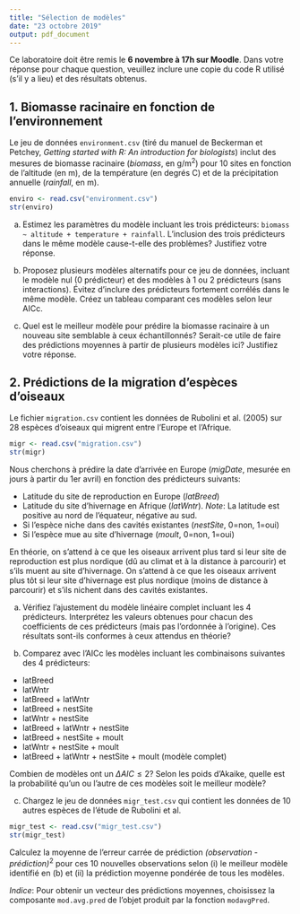 ```yaml
---
title: "Sélection de modèles"
date: "23 octobre 2019"
output: pdf_document
---
```


Ce laboratoire doit être remis le **6 novembre à 17h sur Moodle**. Dans votre réponse pour chaque question, veuillez inclure une copie du code R utilisé (s'il y a lieu) et des résultats obtenus. 


## 1. Biomasse racinaire en fonction de l'environnement

Le jeu de données `environment.csv` (tiré du manuel de Beckerman et Petchey, *Getting started with R: An introduction for biologists*) inclut des mesures de biomasse racinaire (*biomass*, en g/m$^2$) pour 10 sites en fonction de l'altitude (en m), de la température (en degrés C) et de la précipitation annuelle (*rainfall*, en m).

```r
enviro <- read.csv("environment.csv")
str(enviro)
```

a) Estimez les paramètres du modèle incluant les trois prédicteurs: `biomass ~ altitude + temperature + rainfall`. L'inclusion des trois prédicteurs dans le même modèle cause-t-elle des problèmes? Justifiez votre réponse.

b) Proposez plusieurs modèles alternatifs pour ce jeu de données, incluant le modèle nul (0 prédicteur) et des modèles à 1 ou 2 prédicteurs (sans interactions). Évitez d'inclure des prédicteurs fortement corrélés dans le même modèle. Créez un tableau comparant ces modèles selon leur AICc.

c) Quel est le meilleur modèle pour prédire la biomasse racinaire à un nouveau site semblable à ceux échantillonnés? Serait-ce utile de faire des prédictions moyennes à partir de plusieurs modèles ici? Justifiez votre réponse.


## 2. Prédictions de la migration d'espèces d'oiseaux

Le fichier `migration.csv` contient les données de Rubolini et al. (2005) sur 28 espèces d'oiseaux qui migrent entre l'Europe et l'Afrique. 

```r
migr <- read.csv("migration.csv")
str(migr)
```


Nous cherchons à prédire la date d'arrivée en Europe (*migDate*, mesurée en jours à partir du 1er avril) en fonction des prédicteurs suivants:

- Latitude du site de reproduction en Europe (*latBreed*)
- Latitude du site d'hivernage en Afrique (*latWntr*). *Note*: La latitude est positive au nord de l'équateur, négative au sud.
- Si l'espèce niche dans des cavités existantes (*nestSite*, 0=non, 1=oui)
- Si l'espèce mue au site d'hivernage (*moult*, 0=non, 1=oui)

En théorie, on s'attend à ce que les oiseaux arrivent plus tard si leur site de reproduction est plus nordique (dû au climat et à la distance à parcourir) et s'ils muent au site d'hivernage. On s'attend à ce que les oiseaux arrivent plus tôt si leur site d'hivernage est plus nordique (moins de distance à parcourir) et s'ils nichent dans des cavités existantes.

a) Vérifiez l'ajustement du modèle linéaire complet incluant les 4 prédicteurs. Interprétez les valeurs obtenues pour chacun des coefficients de ces prédicteurs (mais pas l'ordonnée à l'origine). Ces résultats sont-ils conformes à ceux attendus en théorie? 

b) Comparez avec l'AICc les modèles incluant les combinaisons suivantes des 4 prédicteurs:

- latBreed
- latWntr
- latBreed + latWntr
- latBreed + nestSite
- latWntr + nestSite 
- latBreed + latWntr + nestSite
- latBreed + nestSite + moult
- latWntr + nestSite + moult
- latBreed + latWntr + nestSite + moult (modèle complet)

Combien de modèles ont un $\Delta AIC \le 2$? Selon les poids d'Akaike, quelle est la probabilité qu'un ou l'autre de ces modèles soit le meilleur modèle?

c) Chargez le jeu de données `migr_test.csv` qui contient les données de 10 autres espèces de l'étude de Rubolini et al.

```r
migr_test <- read.csv("migr_test.csv")
str(migr_test)
```

Calculez la moyenne de l'erreur carrée de prédiction *(observation - prédiction)*$^2$ pour ces 10 nouvelles observations selon (i) le meilleur modèle identifié en (b) et (ii) la prédiction moyenne pondérée de tous les modèles.

*Indice*: Pour obtenir un vecteur des prédictions moyennes, choisissez la composante `mod.avg.pred` de l'objet produit par la fonction `modavgPred`.
